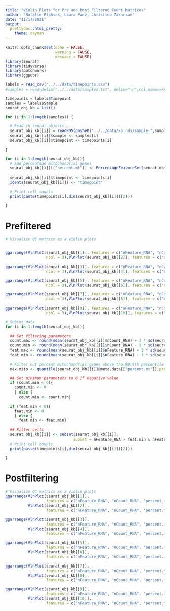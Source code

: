 ---
title: "Violin Plots for Pre and Post Filtered Count Matrices"
author: "Natalie Elphick, Laura Paez, Christina Zakarian"
date: "11/17/2021"
output:  
  prettydoc::html_pretty:
    theme: cayman
---

```{r setup, include=FALSE}
knitr::opts_chunk$set(echo = FALSE,
                      warning = FALSE,
                      message = FALSE)
library(Seurat)
library(tidyverse)
library(patchwork)
library(ggpubr)
```

```{r Read in Data}


labels = read_csv("../../data/timepoints.csv")
#samples = read_delim("../../data/samples.txt", delim="\n",col_names=FALSE) %>% pull(X1)

timepoints = labels$Timepoint
samples = labels$Sample
seurat_obj_kb = list()

for (i in 1:length(samples)) {

  # Read in seurat objects
  seurat_obj_kb[[i]] = readRDS(paste0("../../data/kb_rds/sample_",samples[i],"_kb.rds"))
  seurat_obj_kb[[i]]$sample <- samples[i]
  seurat_obj_kb[[i]]$timepoint <- timepoints[i]
  
}

```

```{r}

for (i in 1:length(seurat_obj_kb)){
  # Add percentage mitochondrial genes
  seurat_obj_kb[[i]][["percent.mt"]] <- PercentageFeatureSet(seurat_obj_kb[[i]], pattern = "^mt-")
  
  seurat_obj_kb[[i]]$timepoint <- timepoints[i]
  Idents(seurat_obj_kb[[i]]) <- "timepoint"
  
  # Print cell counts
  print(paste(timepoints[i],dim(seurat_obj_kb[[i]])[2]))

}

```

# Prefiltered

```{r,fig.width=11}
# Visualize QC metrics as a violin plots


ggarrange(VlnPlot(seurat_obj_kb[[1]], features = c("nFeature_RNA", "nCount_RNA", "percent.mt"),
                  ncol = 3),VlnPlot(seurat_obj_kb[[2]], features = c("nFeature_RNA", "nCount_RNA", "percent.mt"), ncol = 3))

ggarrange(VlnPlot(seurat_obj_kb[[3]], features = c("nFeature_RNA", "nCount_RNA", "percent.mt"),
                  ncol = 3),VlnPlot(seurat_obj_kb[[4]], features = c("nFeature_RNA", "nCount_RNA", "percent.mt"), ncol = 3))

ggarrange(VlnPlot(seurat_obj_kb[[5]], features = c("nFeature_RNA", "nCount_RNA", "percent.mt"),
                  ncol = 3),VlnPlot(seurat_obj_kb[[6]], features = c("nFeature_RNA", "nCount_RNA", "percent.mt"), ncol = 3))

ggarrange(VlnPlot(seurat_obj_kb[[7]], features = c("nFeature_RNA", "nCount_RNA", "percent.mt"),
                  ncol = 3),VlnPlot(seurat_obj_kb[[8]], features = c("nFeature_RNA", "nCount_RNA", "percent.mt"), ncol = 3))

ggarrange(VlnPlot(seurat_obj_kb[[9]], features = c("nFeature_RNA", "nCount_RNA", "percent.mt"),
                  ncol = 3),VlnPlot(seurat_obj_kb[[10]], features = c("nFeature_RNA", "nCount_RNA", "percent.mt"), ncol = 3))
```

```{r, echo=TRUE}
# Subset data
for (i in 1:length(seurat_obj_kb)){
  
  ## Get filtering parameters
  count.max <- round(mean(seurat_obj_kb[[i]]$nCount_RNA) + 3 * sd(seurat_obj_kb[[i]]$nCount_RNA), digits = -2)
  count.min <- round(mean(seurat_obj_kb[[i]]$nCount_RNA) - 3 * sd(seurat_obj_kb[[i]]$nCount_RNA), digits = -2)
  feat.max <- round(mean(seurat_obj_kb[[i]]$nFeature_RNA) + 3 * sd(seurat_obj_kb[[i]]$nFeature_RNA), digits = -2)
  feat.min <- round(mean(seurat_obj_kb[[i]]$nFeature_RNA) - 3 * sd(seurat_obj_kb[[i]]$nFeature_RNA), digits = -2)
  
  # Filter out percent mitochondrial genes above the 99.9th percentile
  max.mito <- quantile(seurat_obj_kb[[i]]@meta.data[["percent.mt"]],probs = .999)

  ## Set minimum parameters to 0 if negative value
  if (count.min < 0){
    count.min <- 0
    } else {
      count.min <- count.min}
    
  if (feat.min < 0){
    feat.min <- 0
    } else {
      feat.min <- feat.min}
  
  ## Filter cells
  seurat_obj_kb[[i]] <- subset(seurat_obj_kb[[i]],
                              subset = nFeature_RNA > feat.min & nFeature_RNA < feat.max & nCount_RNA < count.max & nCount_RNA > count.min & percent.mt < max.mito)
  # Print cell counts
  print(paste(timepoints[i],dim(seurat_obj_kb[[i]])[2]))

}

```

# Postfiltering

```{r,fig.width=11}
# Visualize QC metrics as a violin plots
ggarrange(VlnPlot(seurat_obj_kb[[1]],
                  features = c("nFeature_RNA", "nCount_RNA", "percent.mt"), ncol = 3),
          VlnPlot(seurat_obj_kb[[2]],
                  features = c("nFeature_RNA", "nCount_RNA", "percent.mt"), ncol = 3))

ggarrange(VlnPlot(seurat_obj_kb[[3]],
                  features = c("nFeature_RNA", "nCount_RNA", "percent.mt"), ncol = 3),
          VlnPlot(seurat_obj_kb[[4]],
                  features = c("nFeature_RNA", "nCount_RNA", "percent.mt"), ncol = 3))

ggarrange(VlnPlot(seurat_obj_kb[[5]],
                  features = c("nFeature_RNA", "nCount_RNA", "percent.mt"), ncol = 3),
          VlnPlot(seurat_obj_kb[[6]],
                  features = c("nFeature_RNA", "nCount_RNA", "percent.mt"), ncol = 3))

ggarrange(VlnPlot(seurat_obj_kb[[7]],
                  features = c("nFeature_RNA", "nCount_RNA", "percent.mt"), ncol = 3),
          VlnPlot(seurat_obj_kb[[8]],
                  features = c("nFeature_RNA", "nCount_RNA", "percent.mt"), ncol = 3))

ggarrange(VlnPlot(seurat_obj_kb[[9]],
                  features = c("nFeature_RNA", "nCount_RNA", "percent.mt"), ncol = 3),
          VlnPlot(seurat_obj_kb[[10]],
                  features = c("nFeature_RNA", "nCount_RNA", "percent.mt"), ncol = 3,))
```


